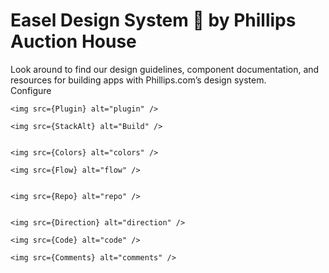 
<Meta title="Welcome" />

<style>
  {`
    .subheading {
      --mediumdark: '#999999';
      font-weight: 700;
      font-size: 13px;
      color: #999;
      letter-spacing: 6px;
      line-height: 24px;
      text-transform: uppercase;
      margin-bottom: 12px;
      margin-top: 40px;
    }

    .welcome-header-text {
      font-size: 3rem;
    }

    .welcome-header-blurb  {
      display: inline-flex;
    }

    .welcome-hero-text p{
      font-size: 1.5rem;
      line-height: 1.25
    }
  `}
</style>

# <span className="welcome-header-text">Easel Design System 🎨 </span><span className="welcome-header-blurb">by Phillips Auction House</span>

<span className="welcome-hero-text">
  Look around to find our design guidelines, component documentation, and
  resources for building apps with Phillips.com’s design system.
</span>

<div className="subheading">Configure</div>

    <img src={Plugin} alt="plugin" />

    <img src={StackAlt} alt="Build" />


    <img src={Colors} alt="colors" />

    <img src={Flow} alt="flow" />


    <img src={Repo} alt="repo" />


    <img src={Direction} alt="direction" />

    <img src={Code} alt="code" />

    <img src={Comments} alt="comments" />
